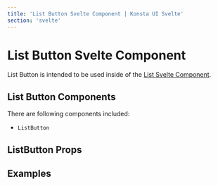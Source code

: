 ```yaml
---
title: 'List Button Svelte Component | Konsta UI Svelte'
section: 'svelte'
---
```



# List Button Svelte Component

List Button is intended to be used inside of the [List Svelte Component](/svelte/list).

## List Button Components

There are following components included:

- `ListButton`

## ListButton Props

<ListButtonProps />

## Examples

<ListButtonExample />
